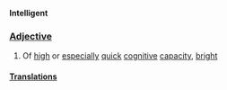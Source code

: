 '''Intelligent'''

=== [[Adjective]] ===

# Of [[high]] or [[especial]]ly [[quick]] [[cognitive]] [[capacity]], [[bright]]

==== [[Translations]] ====